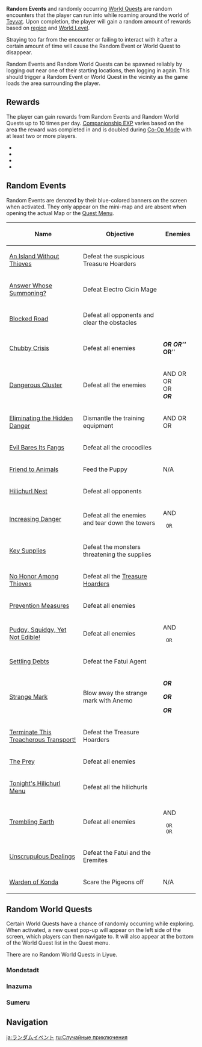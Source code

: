 {{Stub|Random Event table not automatically generated; missing events}}
{{Terminology Infobox
|image = Icon Random Event.png
|type  = World Quests
}}
'''Random Events''' and randomly occurring [[World Quest]]s are random encounters that the player can run into while roaming around the world of [[Teyvat]]. Upon completion, the player will gain a random amount of rewards based on [[region]] and [[World Level]].

Straying too far from the encounter or failing to interact with it after a certain amount of time{{verify|How much?}} will cause the Random Event or World Quest to disappear.

Random Events and Random World Quests can be spawned reliably by logging out near one of their starting locations, then logging in again. This should trigger a Random Event or World Quest in the vicinity as the game loads the area surrounding the player.

==Rewards==
The player can gain rewards from Random Events and Random World Quests up to 10 times per day. [[Companionship EXP]] varies based on the area the reward was completed in and is doubled during [[Co-Op Mode]] with at least two or more players.
* {{Item|Companionship EXP|20|x=10–15}}
* {{Item|Mora|20|x=1055–1936}}<!--WL4:1905-->
* {{Item|Fine Enhancement Ore|20|x=0–2}}<!--WL3?-->
* {{Item|Mystic Enhancement Ore|20|x=0–2}}<!--WL3?-->

==Random Events==
Random Events are denoted by their blue-colored banners on the screen when activated. They only appear on the mini-map and are absent when opening the actual Map or the [[Quest Menu]].

{| class="wikitable sortable"
! Name !! Objective !! class="unsortable"|Enemies
|-
| [[An Island Without Thieves]] || Defeat the suspicious Treasure Hoarders || {{Enemy List|Treasure Hoarders: Handyman*3;Treasure Hoarders: Electro Potioneer}}
|-
| [[Answer Whose Summoning?]] || Defeat Electro Cicin Mage || {{Enemy List|Fatui Electro Cicin Mage*1}}
|-
| [[Blocked Road]] || Defeat all opponents and clear the obstacles || {{Enemy List|Hilichurl*3;Blazing Axe Mitachurl}}
|-
| [[Chubby Crisis]] || Defeat all enemies || {{Enemy List|Cryo Slime*4;Large Cryo Slime}}
'''''OR''''' {{Enemy List|Hydro Slime*4;Large Hydro Slime}}
'''''OR''''' {{Enemy List|Electro Slime*4;Large Electro Slime;Mutant Electro Slime}}
'''''OR''''' {{Enemy List|Pyro Slime*4;Large Pyro Slime}}
|-
| [[Dangerous Cluster]] || Defeat all the enemies || {{Enemy List|Hilichurl Fighter*2}}
AND {{Enemy List|Hydro Abyss Mage*1}} OR<br />{{Enemy|Pyro Abyss Mage|x=1}} OR<br />{{Enemy|Dendro Samachurl|x=1}} OR<br />{{Enemy|Cryo Abyss Mage|x=1}}
'''''OR''''' {{Enemy List|Hydro Samachurl;Hilichurl Fighter*3}}
|-
| [[Eliminating the Hidden Danger]] || Dismantle the training equipment || {{Enemy List|Hilichurl Fighter*2}}
AND {{Enemy List|Blazing Axe Mitachurl*1}} OR<br />{{Enemy|Dendro Samachurl|x=1}} OR<br />{{Enemy|Hilichurl Fighter|x=1}}
|-
| [[Evil Bares Its Fangs]] || Defeat all the crocodiles || {{Enemy List|Spinocrocodile*2}}
|-
| [[Friend to Animals]]||Feed the Puppy||N/A
|-
|[[Hilichurl Nest]]||Defeat all opponents|| {{Enemy List|Rock Shield Hilichurl Guard*2;Pyro Hilichurl Shooter*2}}
|-
|[[Increasing Danger (Random Event)|Increasing Danger]]||Defeat all the enemies and tear down the towers|| {{Enemy List|Hilichurl*3}}

AND
 {{Enemy List|Blazing Axe Mitachurl*1}} OR<br />{{Enemy|Hilichurl Berserker|x=1}}
|-
|[[Key Supplies]]||Defeat the monsters threatening the supplies|| {{Enemy List|Hilichurl Fighter*3}}
|-
|[[No Honor Among Thieves (Random Event)|No Honor Among Thieves]]||Defeat all the [[Treasure Hoarders]]|| {{Enemy List|Treasure Hoarders: Marksman*2;Treasure Hoarders: Scout*3}}
|-
|[[Prevention Measures]]|| Defeat all enemies|| {{Enemy List|Hilichurl Grenadier;Hydro Samachurl;Wooden Shield Hilichurl Guard}}
|-
|[[Pudgy, Squidgy, Yet Not Edible!]]||Defeat all enemies|| {{Enemy List|Rock Shieldwall Mitachurl;Hilichurl Grenadier;Pyro Slime}}

AND
 {{Enemy List|Hilichurl*1}} OR<br />{{Enemy|Hydro Samachurl|x=1}}
|-
|[[Settling Debts]]||Defeat the Fatui Agent|| {{Enemy List|Fatui Pyro Agent*1}}
|-
|[[Strange Mark]]||Blow away the strange mark with Anemo|| {{Enemy List|Cryo Slime*3;Large Cryo Slime}}

'''''OR'''''
 {{Enemy List|Geo Slime*4;Large Geo Slime}}

'''''OR'''''
 {{Enemy List|Pyro Slime*4;Large Pyro Slime}}

'''''OR'''''
 {{Enemy List|Dendro Slime*3;Large Dendro Slime}}
|-
|[[Terminate This Treacherous Transport!]]||Defeat the Treasure Hoarders||{{Enemy List|Treasure Hoarders: Handyman*1;Treasure Hoarders: Pyro Potioneer*1;Treasure Hoarders: Hydro Potioneer*1;Shaggy Sumpter Beast*1}}
|-
|[[The Prey]]||Defeat all enemies|| {{Enemy List|Hilichurl*2-4}}
|-
|[[Tonight's Hilichurl Menu]]||Defeat all the hilichurls|| {{Enemy List|Hilichurl*2;Wooden Shieldwall Mitachurl;Shaggy Sumpter Beast*2}}
|-
|[[Trembling Earth]]||Defeat all enemies|| {{Enemy List|Rock Shield Hilichurl Guard*2}}

AND
 {{Enemy List|Geo Samachurl*1}} OR<br />{{Enemy|Rock Shieldwall Mitachurl|x=1}} OR  {{Enemy|Rock Shield Hilichurl Guard|x=1}}
|-
|[[Unscrupulous Dealings]]||Defeat the Fatui and the Eremites||{{Enemy List|Eremite Crossbow*1;Eremite Linebreaker*1;Eremite Sword-Dancer*1;Fatui Skirmisher - Anemoboxer Vanguard*1;Fatui Skirmisher - Pyroslinger Bracer*1;Shaggy Sumpter Beast*1}}
|-
|[[Warden of Konda]]||Scare the Pigeons off||N/A
|}

==Random World Quests==
{{main|World Quests}}
Certain World Quests have a chance of randomly occurring while exploring. When activated, a new quest pop-up will appear on the left side of the screen, which players can then navigate to. It will also appear at the bottom of the World Quest list in the Quest menu.

There are no Random World Quests in Liyue.

===Mondstadt===
{{Quests_by_Category_Table|Random World Quests&Mondstadt Quests|norequirements=1|hideheader=1|nostartlocation=1}}

===Inazuma===
{{Quests_by_Category_Table|Random World Quests&Inazuma Quests|norequirements=1|hideheader=1|nostartlocation=1}}

===Sumeru===
{{Quests_by_Category_Table|Random World Quests&Sumeru Quests|norequirements=1|hideheader=1|nostartlocation=1}}

==Navigation==
{{Genshin Navbox}}
[[Category:World Quests| ]]

[[ja:ランダムイベント]]
[[ru:Случайные приключения]]